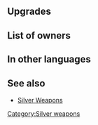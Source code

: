 {{SkillPage Tabs}}{{Weapon Infobox
|tagid=SID_ボルガノン＋
|weaponType=Red Tome
|might=13
|range=2
|effect=
|cost=300
|exclusive=0
|userVersion1=Closed
|userVersion2=Open
|statModifiers=0,13,0,0,0
|required=Bolganone
|refinePaths=default
|refineSP=350
|refineMedals=500
|refineStones=50
|upgradedMight=14
|SE=se_effect_volganon.flac
|properties=random_all
}}
==Upgrades==
{{Weapon Upgrade List}}
==List of owners==
{{Skill Hero List}}
==In other languages==
{{OtherLanguages
|japanese=ボルガノン＋
|german=Bolganone+
|spanishEU=Bolganone +
|spanishLA=Bolganone +
|french=Bolganone +
|italian=Bolganone+
|chineseTW=火山爆焰＋
|portuguese=Bolganone+
}}
==See also==
* [[Silver Weapons]]
{{Weapons Navbox}}
[[Category:Silver weapons]]
